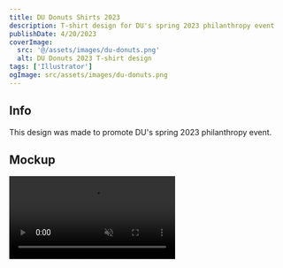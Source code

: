 ```yaml
---
title: DU Donuts Shirts 2023
description: T-shirt design for DU's spring 2023 philanthropy event
publishDate: 4/20/2023
coverImage:
  src: '@/assets/images/du-donuts.png'
  alt: DU Donuts 2023 T-shirt design
tags: ['Illustrator']
ogImage: src/assets/images/du-donuts.png
---
```


## Info

This design was made to promote DU's spring 2023 philanthropy event.

## Mockup

<div class="w-full">
<video class="mx-auto" autoplay loop muted playsinline>
  <source src="https://content.mikepayne.me/videos/du-donuts.webm" type="video/mp4" />
  Your browser does not support the video tag.
</video>
</div>
